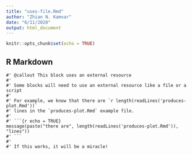 ```yaml
---
title: "uses-file.Rmd"
author: "Zhian N. Kamvar"
date: "6/11/2020"
output: html_document
---
```


```r
knitr::opts_chunk$set(echo = TRUE)
```

## R Markdown


```carp
#' @callout This block uses an external resource
#' 
#' Some blocks will need to use an external resource like a file or a script
#' 
#' For example, we know that there are `r length(readLines('produces-plot.Rmd'))`
#' lines in the `produces-plot.Rmd` example file.
#'
#' ```{r echo = TRUE}
message(paste("there are", length(readLines('produces-plot.Rmd')), "lines"))
#' ```
#' 
#' If this works, it will be a miracle!
```
